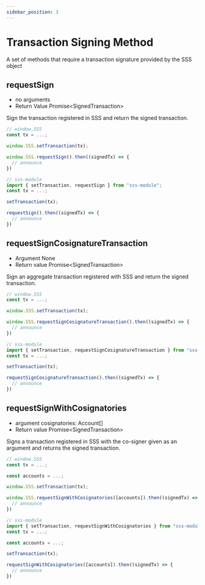 ```yaml
---
sidebar_position: 3
---
```


# Transaction Signing Method

A set of methods that require a transaction signature provided by the SSS object

## requestSign

- no arguments
- Return Value Promise<SignedTransaction\>

Sign the transaction registered in SSS and return the signed transaction.

```ts
// window.SSS
const tx = ...;

window.SSS.setTransaction(tx);

window.SSS.requestSign().then((signedTx) => {
  // announce
})
```

```ts
// sss-module
import { setTransaction, requestSign } from "sss-module";
const tx = ...;

setTransaction(tx);

requestSign().then((signedTx) => {
  // announce
})
```

## requestSignCosignatureTransaction

- Argument None
- Return value Promise<SignedTransaction\>

Sign an aggregate transaction registered with SSS and return the signed transaction.

```ts
// window.SSS
const tx = ...;

window.SSS.setTransaction(tx);

window.SSS.requestSignCosignatureTransaction().then((signedTx) => {
  // announce
})
```

```ts
// sss-module
import { setTransaction, requestSignCosignatureTransaction } from "sss-module";
const tx = ...;

setTransaction(tx);

requestSignCosignatureTransaction().then((signedTx) => {
  // announce
})
```

## requestSignWithCosignatories

- argument cosignatories: Account[]
- Return value Promise<SignedTransaction\>

Signs a transaction registered in SSS with the co-signer given as an argument and returns the signed transaction.

```ts
// window.SSS
const tx = ...;

const accounts = ...;

window.SSS.setTransaction(tx);

window.SSS.requestSignWithCosignatories([accounts]).then((signedTx) => {
  // announce
})
```

```ts
// sss-module
import { setTransaction, requestSignWithCosignatories } from "sss-module";
const tx = ...;

const accounts = ...;

setTransaction(tx);

requestSignWithCosignatories([accounts]).then((signedTx) => {
  // announce
})
```
